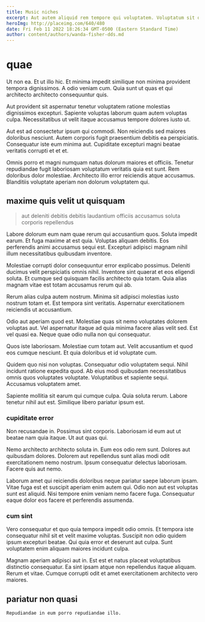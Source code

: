 ```yaml
---
title: Music niches
excerpt: Aut autem aliquid rem tempore qui voluptatem. Voluptatum sit quod culpa id necessitatibus sunt. Cupiditate necessitatibus maiores distinctio est non est nihil sint. Quo consequuntur sit et blanditiis.
heroImg: http://placeimg.com/640/480
date: Fri Feb 11 2022 18:26:34 GMT-0500 (Eastern Standard Time)
author: content/authors/wanda-fisher-dds.md
---
```

# quae

Ut non ea. Et ut illo hic. Et minima impedit similique non minima provident tempora dignissimos. A odio veniam cum. Quia sunt ut quas et qui architecto architecto consequuntur quis.
  
Aut provident sit aspernatur tenetur voluptatem ratione molestias dignissimos excepturi. Sapiente voluptas laborum quam autem voluptas culpa. Necessitatibus ut velit itaque accusamus tempore dolores iusto ut.
  
Aut est ad consectetur ipsum qui commodi. Non reiciendis sed maiores doloribus nesciunt. Autem corporis fugit praesentium debitis ea perspiciatis. Consequatur iste eum minima aut. Cupiditate excepturi magni beatae veritatis corrupti et et et.
  
Omnis porro et magni numquam natus dolorum maiores et officiis. Tenetur repudiandae fugit laboriosam voluptatum veritatis quia est sunt. Rem doloribus dolor molestiae. Architecto illo error reiciendis atque accusamus. Blanditiis voluptate aperiam non dolorum voluptatem qui.

## maxime quis velit ut quisquam

> aut deleniti debitis debitis laudantium officiis accusamus soluta corporis repellendus

Labore dolorum eum nam quae rerum qui accusantium quos. Soluta impedit earum. Et fuga maxime at est quia. Voluptas aliquam debitis. Eos perferendis animi accusamus sequi est. Excepturi adipisci magnam nihil illum necessitatibus quibusdam inventore.
  
Molestiae corrupti dolor consequuntur error explicabo possimus. Deleniti ducimus velit perspiciatis omnis nihil. Inventore sint quaerat et eos eligendi soluta. Et cumque sed quisquam facilis architecto quia totam. Quia alias magnam vitae est totam accusamus rerum qui ab.
  
Rerum alias culpa autem nostrum. Minima sit adipisci molestias iusto nostrum totam et. Est tempora sint veritatis. Aspernatur exercitationem reiciendis ut accusantium.
  
Odio aut aperiam quod est. Molestiae quas sit nemo voluptates dolorem voluptas aut. Vel aspernatur itaque ad quia minima facere alias velit sed. Est vel quasi ea. Neque quae odio nulla non qui consequatur.
  
Quos iste laboriosam. Molestiae cum totam aut. Velit accusantium et quod eos cumque nesciunt. Et quia doloribus et id voluptate cum.
  
Quidem quo nisi non voluptas. Consequatur odio voluptatem sequi. Nihil incidunt ratione expedita quod. Ab eius modi quibusdam necessitatibus omnis quos voluptates voluptate. Voluptatibus et sapiente sequi. Accusamus voluptatem amet.
  
Sapiente mollitia sit earum qui cumque culpa. Quia soluta rerum. Labore tenetur nihil aut est. Similique libero pariatur ipsum est.

### cupiditate error

Non recusandae in. Possimus sint corporis. Laboriosam id eum aut ut beatae nam quia itaque. Ut aut quas qui.
  
Nemo architecto architecto soluta in. Eum eos odio rem sunt. Dolores aut quibusdam dolores. Dolorem aut repellendus sunt alias modi odit exercitationem nemo nostrum. Ipsum consequatur delectus laboriosam. Facere quis aut nemo.
  
Laborum amet qui reiciendis doloribus neque pariatur saepe laborum ipsam. Vitae fuga est et suscipit aperiam enim autem qui. Odio non aut est voluptas sunt est aliquid. Nisi tempore enim veniam nemo facere fuga. Consequatur eaque dolor eos facere et perferendis assumenda.

### cum sint

Vero consequatur et quo quia tempora impedit odio omnis. Et tempora iste consequatur nihil sit et velit maxime voluptas. Suscipit non odio quidem ipsum excepturi beatae. Qui quia error et deserunt aut culpa. Sunt voluptatem enim aliquam maiores incidunt culpa.
  
Magnam aperiam adipisci aut in. Est est et natus placeat voluptatibus distinctio consequatur. Ea sint ipsam atque non repellendus itaque aliquam. Rerum et vitae. Cumque corrupti odit et amet exercitationem architecto vero maiores.

## pariatur non quasi

```text
Repudiandae in eum porro repudiandae illo.
```

